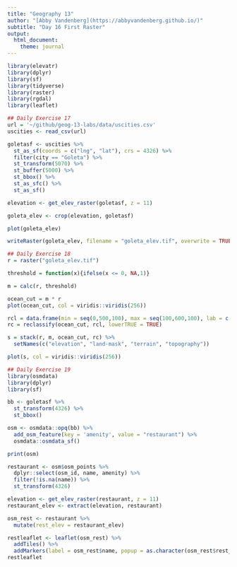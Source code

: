 ```yaml
---
title: "Geography 13"
author: "[Abby Vandenberg](https://abbyvandenberg.github.io/)"
subtitle: "Day 16 First Raster"
output:
  html_document:
    theme: journal
---
```


```r
library(elevatr)
library(dplyr)
library(sf)
library(tidyverse)
library(raster)
library(rgdal)
library(leaflet)
```

```r
## Daily Exercise 17
url = '~/github/geog-13-labs/data/uscities.csv'
uscities <- read_csv(url)

goletasf <- uscities %>%
  st_as_sf(coords = c("lng", "lat"), crs = 4326) %>% 
  filter(city == "Goleta") %>% 
  st_transform(5070) %>% 
  st_buffer(5000) %>%
  st_bbox() %>% 
  st_as_sfc() %>% 
  st_as_sf()

elevation <- get_elev_raster(goletasf, z = 11)

goleta_elev <- crop(elevation, goletasf) 

plot(goleta_elev)

writeRaster(goleta_elev, filename = "goleta_elev.tif", overwrite = TRUE)
```
```r
## Daily Exercise 18
r = raster("goleta_elev.tif")

threshold = function(x){ifelse(x <= 0, NA,1)}

m = calc(r, threshold)

ocean_cut = m * r 
plot(ocean_cut, col = viridis::viridis(256))

rcl = data.frame(min = seq(0,500,100), max = seq(100,600,100), lab = c(0:5))
rc = reclassify(ocean_cut, rcl, lowerTRUE = TRUE)

s = stack(r, m, ocean_cut, rc) %>% 
  setNames(c("elevation", "land-mask", "terrain", "topography"))

plot(s, col = viridis::viridis(256))
```
```r
## Daily Exercise 19
library(osmdata)
library(dplyr)
library(sf)

bb <- goletasf %>% 
  st_transform(4326) %>% 
  st_bbox() 

osm <- osmdata::opq(bb) %>% 
  add_osm_feature(key = 'amenity', value = "restaurant") %>% 
  osmdata::osmdata_sf()

print(osm)

restaurant <- osm$osm_points %>% 
  dplyr::select(osm_id, name, amenity) %>% 
  filter(!is.na(name)) %>%
  st_transform(4326)

elevation <- get_elev_raster(restaurant, z = 11)
restaurant_elev <- extract(elevation, restaurant) 

osm_rest <- restaurant %>% 
  mutate(rest_elev = restaurant_elev)

restleaflet <- leaflet(osm_rest) %>% 
  addTiles() %>% 
  addMarkers(label = osm_rest$name, popup = as.character(osm_rest$rest_elev))
restleaflet
  
```


 





